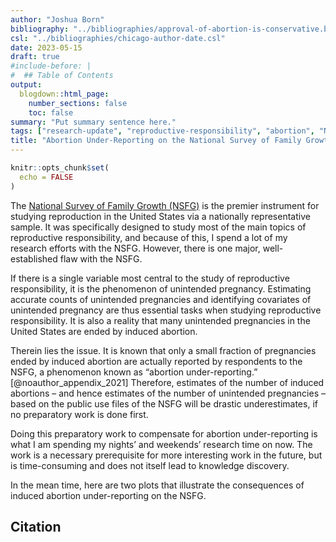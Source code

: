 ```yaml
---
author: "Joshua Born"
bibliography: "../bibliographies/approval-of-abortion-is-conservative.bib"
csl: "../bibliographies/chicago-author-date.csl"
date: 2023-05-15
draft: true
#include-before: |
#  ## Table of Contents
output:
  blogdown::html_page:
    number_sections: false
    toc: false
summary: "Put summary sentence here."
tags: ["research-update", "reproductive-responsibility", "abortion", "NSFG", "first-person"]
title: "Abortion Under-Reporting on the National Survey of Family Growth in Two Plots"
---
```


```r
knitr::opts_chunk$set(
  echo = FALSE
)
```

The [National Survey of Family Growth (NSFG)](https://www.cdc.gov/nchs/nsfg/index.htm) is the premier instrument for studying reproduction in the United States via a nationally representative sample. It was specifically designed to study most of the main topics of reproductive responsibility, and because of this, I spend a lot of my research efforts with the NSFG. However, there is one major, well-established flaw with the NSFG.

If there is a single variable most central to the study of reproductive responsibility, it is the phenomenon of unintended pregnancy. Estimating accurate counts of unintended pregnancies and identifying covariates of unintended pregnancy are thus essential tasks when studying reproductive responsibility. It is also a reality that many unintended pregnancies in the United States are ended by induced abortion.

Therein lies the issue. It is known that only a small fraction of pregnancies ended by induced abortion are actually reported by respondents to the NSFG, a phenomenon known as "abortion under-reporting." [@noauthor_appendix_2021] Therefore, estimates of the number of induced abortions -- and hence estimates of the number of unintended pregnancies -- based on the public use files of the NSFG will be drastic underestimates, if no preparatory work is done first. 

Doing this preparatory work to compensate for abortion under-reporting is what I am spending my nights' and weekends' research time on now. The work is a necessary prerequisite for more interesting work in the future, but is time-consuming and does not itself lead to knowledge discovery.

In the mean time, here are two plots that illustrate the consequences of induced abortion under-reporting on the NSFG.


## Citation

::: {#refs}
:::

